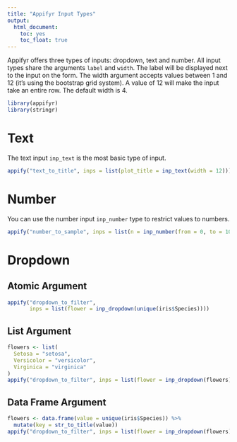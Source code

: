 ```yaml
---
title: "Appifyr Input Types"
output: 
  html_document: 
    toc: yes
    toc_float: true
---
```


Appifyr offers three types of inputs: dropdown, text and number. All input types share the arguments `label` and `width`. The label will be displayed next to the input on the form. The width argument accepts values between 1 and 12 (it's using the bootstrap grid system). A value of 12 will make the input take an entire row. The default width is 4.

```r
library(appifyr)
library(stringr)
```


# Text 

The text input `inp_text` is the most basic type of input.

```r
appify("text_to_title", inps = list(plot_title = inp_text(width = 12)))
```

# Number

You can use the number input `inp_number` type to restrict values to numbers.

```r
appify("number_to_sample", inps = list(n = inp_number(from = 0, to = 10e9)))
```

# Dropdown

## Atomic Argument

```r
appify("dropdown_to_filter", 
       inps = list(flower = inp_dropdown(unique(iris$Species))))
```

## List Argument

```r
flowers <- list(
  Setosa = "setosa",
  Versicolor = "versicolor",
  Virginica = "virginica"
)
appify("dropdown_to_filter", inps = list(flower = inp_dropdown(flowers)))
```

## Data Frame Argument

```r
flowers <- data.frame(value = unique(iris$Species)) %>% 
  mutate(key = str_to_title(value))
appify("dropdown_to_filter", inps = list(flower = inp_dropdown(flowers)))
```

